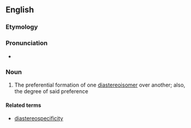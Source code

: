 ==English==

===Etymology===
{{prefix|en|dia|stereoselectivity}}

===Pronunciation===
* {{IPA|en|/ˌdaɪəstɛəɹioʊsəlɛkˈtɪvɪti/}}

===Noun===
{{en-noun|diastereoselectivities}}

# {{lb|en|organic chemistry}} The preferential formation of one [[diastereoisomer]] over another; also, the degree of said preference

====Related terms====
* [[diastereospecificity]]